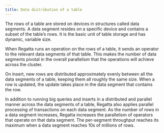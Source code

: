 ---
title: Data distribution of a table
---

The rows of a table are stored on devices in structures called data segments.  A data segment resides on a specific device and contains a subset of the table’s rows.  It is the basic unit of table storage and has dynamic, variable size.

When Regatta runs an operation on the rows of a table, it sends an operator to the relevant data segments of that table.  This makes the number of data segments pivotal in the overall parallelism that the operations will achieve across the cluster.

On insert, new rows are distributed approximately evenly between all the data segments of a table, keeping them all roughly the same size.  When a row is updated, the update takes place in the data segment that contains the row.

In addition to running big queries and inserts in a distributed and parallel manner across the data segments of a table, Regatta also applies parallel processing of transactions on each data segment.  As the number of rows in a data segment increases, Regatta increases the parallelism of operators that operate on that data segment.  The per-segment throughput reaches its maximum when a data segment reaches 10s of millions of rows. 
